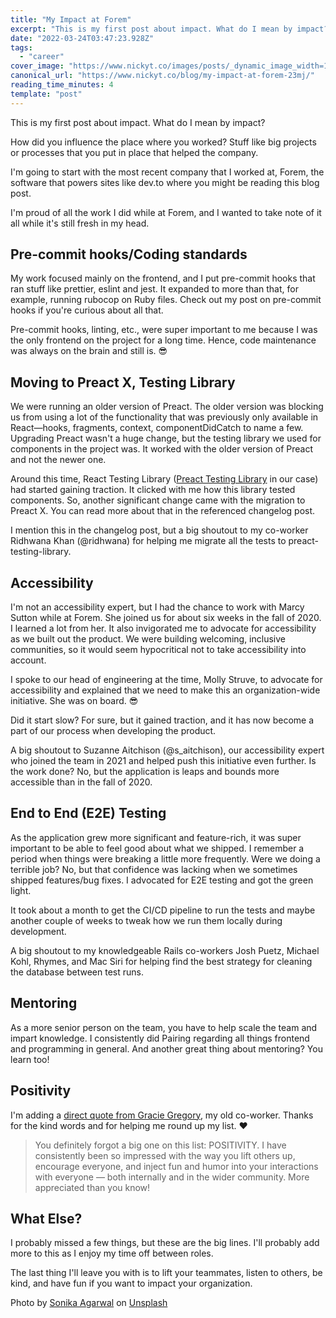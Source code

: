```yaml
---
title: "My Impact at Forem"
excerpt: "This is my first post about impact. What do I mean by impact?  How did you influence the place where..."
date: "2022-03-24T03:47:23.928Z"
tags:
  - "career"
cover_image: "https://www.nickyt.co/images/posts/_dynamic_image_width=1000,height=420,fit=cover,gravity=auto,format=auto_https%3A%2F%2Fdev-to-uploads.s3.amazonaws.com%2Fuploads%2Farticles%2Fi0wmq5dpcg6r0b9ym1bv.jpeg"
canonical_url: "https://www.nickyt.co/blog/my-impact-at-forem-23mj/"
reading_time_minutes: 4
template: "post"
---
```



This is my first post about impact. What do I mean by impact?

How did you influence the place where you worked? Stuff like big projects or processes that you put in place that helped the company.

I'm going to start with the most recent company that I worked at, Forem, the software that powers sites like dev.to where you might be reading this blog post.

I'm proud of all the work I did while at Forem, and I wanted to take note of it all while it's still fresh in my head.

## Pre-commit hooks/Coding standards

My work focused mainly on the frontend, and I put pre-commit hooks that ran stuff like prettier, eslint and jest. It expanded to more than that, for example, running rubocop on Ruby files. Check out my post on pre-commit hooks if you're curious about all that.

<Embed url="https://dev.to/nickytonline/stuff-i-always-set-up-for-frontend-work-56h2" />

Pre-commit hooks, linting, etc., were super important to me because I was the only frontend on the project for a long time. Hence, code maintenance was always on the brain and still is. 😎

## Moving to Preact X, Testing Library

We were running an older version of Preact. The older version was blocking us from using a lot of the functionality that was previously only available in React—hooks, fragments, context, componentDidCatch to name a few. Upgrading Preact wasn't a huge change, but the testing library we used for components in the project was. It worked with the older version of Preact and not the newer one.

Around this time, React Testing Library ([Preact Testing Library](https://preactjs.com/guide/v10/preact-testing-library/) in our case) had started gaining traction. It clicked with me how this library tested components. So, another significant change came with the migration to Preact X. You can read more about that in the referenced changelog post.

<Embed url="https://dev.to/devteam/changelog-frontend-edition-30l7" />

I mention this in the changelog post, but a big shoutout to my co-worker Ridhwana Khan (@ridhwana) for helping me migrate all the tests to preact-testing-library.

## Accessibility

I'm not an accessibility expert, but I had the chance to work with Marcy Sutton while at Forem. She joined us for about six weeks in the fall of 2020. I learned a lot from her. It also invigorated me to advocate for accessibility as we built out the product. We were building welcoming, inclusive communities, so it would seem hypocritical not to take accessibility into account.

I spoke to our head of engineering at the time, Molly Struve, to advocate for accessibility and explained that we need to make this an organization-wide initiative. She was on board. 😎

Did it start slow? For sure, but it gained traction, and it has now become a part of our process when developing the product.

A big shoutout to Suzanne Aitchison (@s_aitchison), our accessibility expert who joined the team in 2021 and helped push this initiative even further. Is the work done? No, but the application is leaps and bounds more accessible than in the fall of 2020.

## End to End (E2E) Testing

As the application grew more significant and feature-rich, it was super important to be able to feel good about what we shipped. I remember a period when things were breaking a little more frequently. Were we doing a terrible job? No, but that confidence was lacking when we sometimes shipped features/bug fixes. I advocated for E2E testing and got the green light.

It took about a month to get the CI/CD pipeline to run the tests and maybe another couple of weeks to tweak how we run them locally during development.

A big shoutout to my knowledgeable Rails co-workers Josh Puetz, Michael Kohl, Rhymes, and Mac Siri for helping find the best strategy for cleaning the database between test runs.

## Mentoring

As a more senior person on the team, you have to help scale the team and impart knowledge. I consistently did Pairing regarding all things frontend and programming in general. And another great thing about mentoring? You learn too!

## Positivity

I'm adding a [direct quote from Gracie Gregory](https://dev.to/graciegregory/comment/1n5ec), my old co-worker. Thanks for the kind words and for helping me round up my list. ♥️

> You definitely forgot a big one on this list: POSITIVITY. I have consistently been so impressed with the way you lift others up, encourage everyone, and inject fun and humor into your interactions with everyone — both internally and in the wider community. More appreciated than you know!

## What Else?

I probably missed a few things, but these are the big lines. I'll probably add more to this as I enjoy my time off between roles.

The last thing I'll leave you with is to lift your teammates, listen to others, be kind, and have fun if you want to impact your organization.

Photo by <a href="https://unsplash.com/@sonika_agarwal?utm_source=unsplash&utm_medium=referral&utm_content=creditCopyText">Sonika Agarwal</a> on <a href="https://unsplash.com/s/photos/impact?utm_source=unsplash&utm_medium=referral&utm_content=creditCopyText">Unsplash</a>
